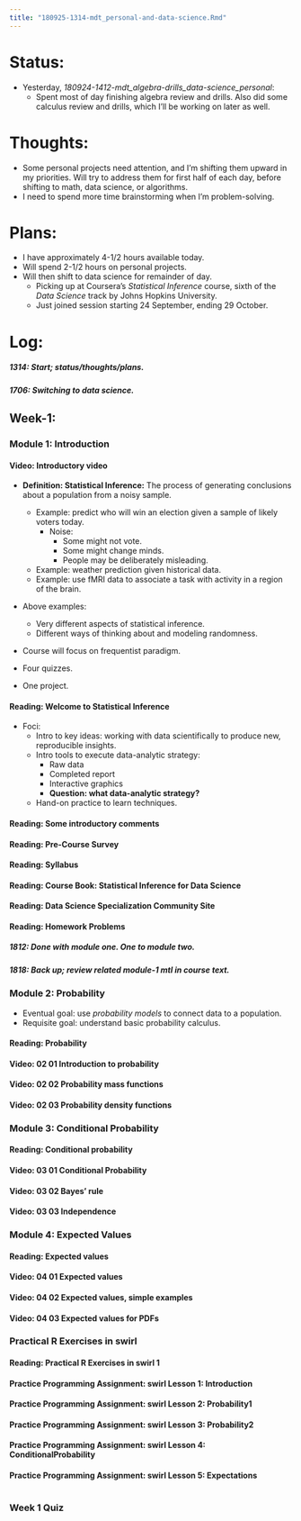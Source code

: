 ```yaml
---
title: "180925-1314-mdt_personal-and-data-science.Rmd"
---
```


# Status:

- Yesterday, _180924-1412-mdt_algebra-drills_data-science_personal_:
  - Spent most of day finishing algebra review and drills. Also did some calculus review and drills, which I'll be working on later as well.

# Thoughts:

- Some personal projects need attention, and I'm shifting them upward in my priorities. Will try to address them for first half of each day, before shifting to math, data science, or algorithms.
- I need to spend more time brainstorming when I'm problem-solving.


# Plans:

- I have approximately 4-1/2 hours available today.
- Will spend 2-1/2 hours on personal projects.
- Will then shift to data science for remainder of day.
  - Picking up at Coursera's _Statistical Inference_ course, sixth of the _Data Science_ track by Johns Hopkins University.
  - Just joined session starting 24 September, ending 29 October.


# Log:

##### 1314: Start; status/thoughts/plans.

##### 1706: Switching to data science.

## Week-1:
### Module 1: Introduction
#### Video: Introductory video

- **Definition: Statistical Inference:** The process of generating conclusions about a population from a noisy sample.
  - Example: predict who will win an election given a sample of likely voters today.
    - Noise:
      - Some might not vote.
      - Some might change minds.
      - People may be deliberately misleading.
  - Example: weather prediction given historical data.
  - Example: use fMRI data to associate a task with activity in a region of the brain.
- Above examples:
  - Very different aspects of statistical inference.
  - Different ways of thinking about and modeling randomness.

- Course will focus on frequentist paradigm.

- Four quizzes.
- One project.


#### Reading: Welcome to Statistical Inference

- Foci:
  - Intro to key ideas: working with data scientifically to produce new, reproducible insights.
  - Intro tools to execute data-analytic strategy:
    - Raw data
    - Completed report
    - Interactive graphics
    - **Question: what data-analytic strategy?**
  - Hand-on practice to learn techniques.

#### Reading: Some introductory comments
#### Reading: Pre-Course Survey
#### Reading: Syllabus
#### Reading: Course Book: Statistical Inference for Data Science
#### Reading: Data Science Specialization Community Site
#### Reading: Homework Problems

##### 1812: Done with module one. One to module two.
##### 1818: Back up; review related module-1 mtl in course text.

### Module 2: Probability

- Eventual goal: use _probability models_ to connect data to a population.
- Requisite goal: understand basic probability calculus.

#### Reading: Probability
#### Video: 02 01 Introduction to probability
#### Video: 02 02 Probability mass functions
#### Video: 02 03 Probability density functions

### Module 3: Conditional Probability
#### Reading: Conditional probability
#### Video: 03 01 Conditional Probability
#### Video: 03 02 Bayes' rule
#### Video: 03 03 Independence

### Module 4: Expected Values
#### Reading: Expected values
#### Video: 04 01 Expected values
#### Video: 04 02 Expected values, simple examples
#### Video: 04 03 Expected values for PDFs

### Practical R Exercises in swirl
#### Reading: Practical R Exercises in swirl 1
#### Practice Programming Assignment: swirl Lesson 1: Introduction
#### Practice Programming Assignment: swirl Lesson 2: Probability1
#### Practice Programming Assignment: swirl Lesson 3: Probability2
#### Practice Programming Assignment: swirl Lesson 4: ConditionalProbability
#### Practice Programming Assignment: swirl Lesson 5: Expectations
#
### Week 1 Quiz
